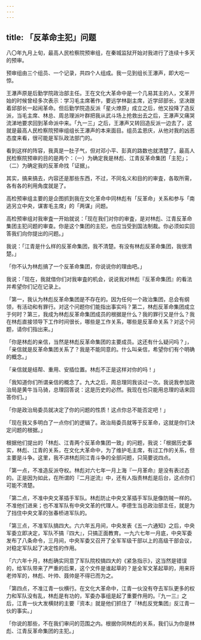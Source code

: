 ```yaml
---
---
---
```

title: 「反革命主犯」问题
---




八〇年九月上旬，最高人民检察院预审组，在秦城监狱开始对我进行了连续十多天的预审。

预审组由三个组员、一个记录，共四个人组成。我一见到组长王瀑声，即大吃一惊。

王瀑声原是后勤学院政治部主任。王在文化大革命中是一个几易其主的人，文革开始的时候曾经多次表示：学习毛主席著作，要远学林副主席，近学邱部长，坚决跟着邱部长一起闹革命。但后勤学院造反派「星火燎原」成立之后，他又投降了造反派，当毛主席、林总、周总理派叶群把我从武斗场上抢救出去之后，王瀑声又痛哭流涕地要求回到革命派中来。「九一三」之后，王瀑声又转回造反派一边去了，这就是最高人民检察院预审组组长王瀑声的本来面目。组员孟恩庆，从他对我的凶恶态度来看，很可能是军队政法部门的。

看到这样的阵容，我真是一肚子气，但对邓小平、彭真的路数也就清楚了。最高人民检察院预审的目的是两个：（一）为确定我是林彪、江青反革命集团「主犯」；（二）为确定我的反革命找「证据」。

其实，搞来搞去，内容还是那些东西，不过，不同名义和目的的审査，各取所需，各有各的利用角度就是了。

高检预审组主要的是企图抓到我在文化革命中同林彪有「反革命」关系和参与「南逃另立中央，谋害毛主席」的「两谋」问题。

高检预审组对我审査一开始就说：「现在我们对你的审査，是对林彪、江青反革命集团主犯问题的审查。你是这个集团的主犯，也应当受到国法制裁。你必须如实回答我们向你提出的问题。」

我说：「江青是什么样的反革命集团，我不清楚。有没有林彪反革命集团，我很清楚。」

「你不认为林彪搞了一个反革命集团，你说说你的理由吧。」

我说：「现在，我就借你们对我审査的机会，说说我对林彪『反革命集团』的看法并希望你们记在记录上。

「第一，我认为林彪反革命集团是不存在的。因为任何一个政治集团，总会有纲领，有活动和有罪行。对这个问题你们能指出事实吗？第二，林彪反革命集团成立于何时？第三，我成为林彪反革命集团成员的根据是什么？我的罪行又是什么？我在林彪直接领导下工作时间很长，哪些是工作关系，哪些是反革命关系？对这个问题，请你们指出来。」

「你是林彪的亲信，当然是林彪反革命集团的主要成员。这还有什么疑问吗？」，「亲信就是反革命集团关系了？我是不能同意的。什么叫亲信，希望你们有个明确的概念。」

「亲信就是结帮、重用、安插位置。林彪不正是这样对你的吗！」

「我知道你们所谓亲信的概念了。九大之后，周总理同我谈过一次。我说我参加政治局是黄牛当马骑，总理回答说：这是历史的必然。我现在也只能用总理的话来回答你们。」

「你是政治局委员就决定了你的问题的性质！这点你总不能否定吧！」

「现在我又多明白了一点你们的逻辑了。政治局委员就等于反革命，这就是你们决定问题的根据。」

根据他们提出的「林彪、江青两个反革命集团一致」的问题，我说：「根据历史事实，林彪、江青的关系，在文化大革命中，为了维护毛主席，有过工作的关系，但主要是斗争。这里，我不讲林彪同江青斗争的全部问题，只简要说四点。

「第一点，不准造反派夺权。林彪对六七年一月上海『一月革命』是没有表过态的。正是因为如此，在所谓的『二月逆流』中，还有人指责林彪是后台，这点你们可能不清楚。

「第二点，不准中央文革插手军队。林彪防止中央文革插手军队是像防贼一样的。不准他们进来；也不准军队有中央文革的代理人。李德生当总政治部主任，就是为了挡住中央文革的张春桥进军队的。

「第三点，不准军队搞四大。六六年五月间，中央发表《五一六通知》之后，中央军委立即决定，军队不搞『四大』，只搞正面教育。一九六七年一月底，中央军委发布了八条命令，三月间，中央军委又召开了全军军级干部以上的高级干部会议，对稳定军队起了决定性的作用。

「六六年十月，林彪确实同意了军队院校搞四大的《紧急指示》，这当然是错误的，给军队带来了严重的后果，这个文件是谁起草的？是全军文革起草的，用来将老帅军的，林彪、叶帅、聂帅是不得已而为之。

「第四点，不准江青一伙横行。在文化大革命中，江青一伙没有夺去军队更多的权力和军队没有乱，林彪是有功的，军委办事组是起了重要作用的。『九一三』之后，江青一伙大发横财的主要『资本』就是他们抓住了『林彪反党集团』反江青一伙的事实。」

「你说的那些，不在我们审问的范围之内。根据你同林彪的关系，我们认为你是林彪、江青反革命集团的主犯。」